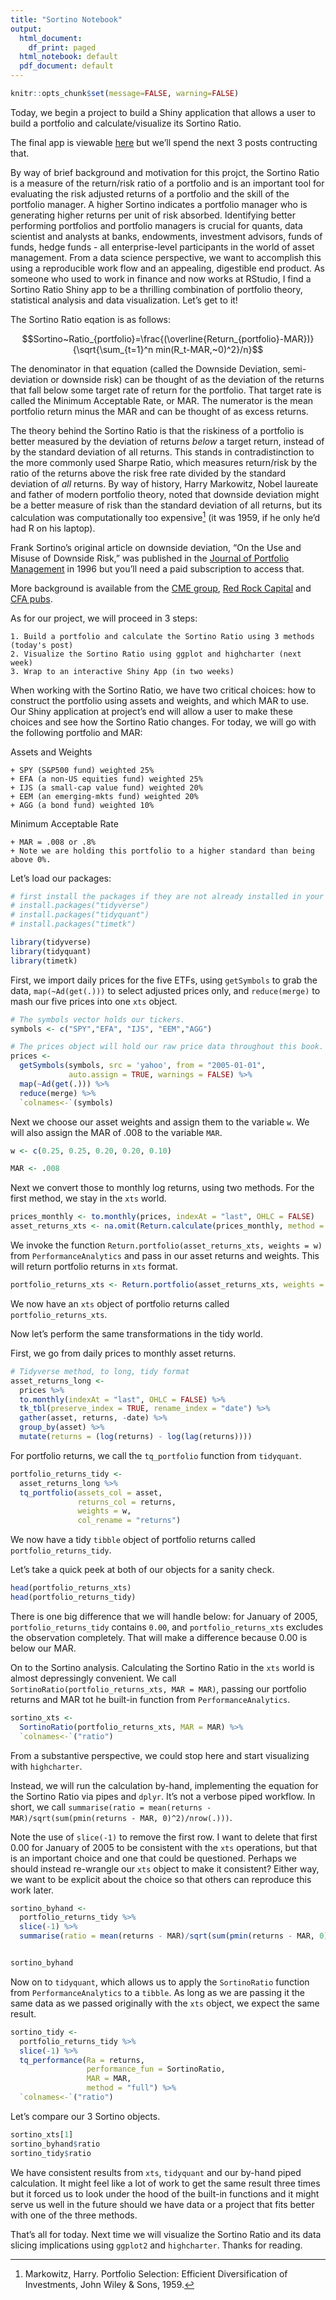 ```yaml
---
title: "Sortino Notebook"
output:
  html_document:
    df_print: paged
  html_notebook: default
  pdf_document: default
---
```


```r
knitr::opts_chunk$set(message=FALSE, warning=FALSE)
```

Today, we begin a project to build a Shiny application that allows a user to build a portfolio and calculate/visualize its Sortino Ratio. 

The final app is viewable [here](https://jkr216.shinyapps.io/Sortino-Shiny/) but we'll spend the next 3 posts contructing that.

By way of brief background and motivation for this projct, the Sortino Ratio is a measure of the return/risk ratio of a portfolio and is an important tool for evaluating the risk adjusted returns of a portfolio and the skill of the portfolio manager. A higher Sortino indicates a portfolio manager who is generating higher returns per unit of risk absorbed.  Identifying better performing portfolios and portfolio managers is crucial for quants, data scientist and analysts at banks, endowments, investment advisors, funds of funds, hedge funds - all enterprise-level participants in the world of asset management.  From a data science perspective, we want to accomplish this using a reproducible work flow and an appealing, digestible end product.  As someone who used to work in finance and now works at RStudio, I find a Sortino Ratio Shiny app to be a thrilling combination of portfolio theory, statistical analysis and data visualization. Let's get to it!

The Sortino Ratio eqation is as follows:   

$$Sortino~Ratio_{portfolio}=\frac{(\overline{Return_{portfolio}-MAR})}{\sqrt{\sum_{t=1}^n min(R_t-MAR,~0)^2}/n}$$

The denominator in that equation (called the Downside Deviation, semi-deviation or downside risk) can be thought of as the deviation of the returns that fall below some target rate of return for the portfolio. That target rate is called the Minimum Acceptable Rate, or MAR. The numerator is the mean portfolio return minus the MAR and can be thought of as excess returns. 

The theory behind the Sortino Ratio is that the riskiness of a portfolio is better measured by the deviation of returns *below* a target return, instead of by the standard deviation of all returns.  This stands in contradistinction to the more commonly used Sharpe Ratio, which measures return/risk by the ratio of the returns above the risk free rate divided by the standard deviation of *all* returns.  By way of history, Harry Markowitz, Nobel laureate and father of modern portfolio theory, noted that downside deviation might be a better measure of risk than the standard deviation of all returns, but its calculation was computationally too expensive[^1] (it was 1959, if he only he'd had R on his laptop).

[^1]: Markowitz, Harry. Portfolio Selection: Efficient Diversification of Investments, John Wiley & Sons, 1959.

Frank Sortino's original article on downside deviation, "On the Use and Misuse of Downside Risk," was published in the [Journal of Portfolio Management](http://www.iijournals.com/doi/abs/10.3905/jpm.1996.35) in 1996 but you'll need a paid subscription to access that.

More background is available from the [CME group](http://www.cmegroup.com/education/files/sortino-a-sharper-ratio.pdf), [Red Rock Capital](http://www.redrockcapital.com/Sortino__A__Sharper__Ratio_Red_Rock_Capital.pdf) and [CFA pubs](http://www.cfapubs.org/doi/pdf/10.2469/ipmn.v2012.n1.1).

As for our project, we will proceed in 3 steps:

    1. Build a portfolio and calculate the Sortino Ratio using 3 methods (today's post)
    2. Visualize the Sortino Ratio using ggplot and highcharter (next week)
    3. Wrap to an interactive Shiny App (in two weeks)

When working with the Sortino Ratio, we have two critical choices: how to construct the portfolio using assets and weights, and which MAR to use.  Our Shiny application at project's end will allow a user to make these choices and see how the Sortino Ratio changes.  For today, we will go with the following portfolio and MAR: 

Assets and Weights

    + SPY (S&P500 fund) weighted 25%
    + EFA (a non-US equities fund) weighted 25%
    + IJS (a small-cap value fund) weighted 20%
    + EEM (an emerging-mkts fund) weighted 20%
    + AGG (a bond fund) weighted 10%
    
Minimum Acceptable Rate
    
    + MAR = .008 or .8%
    + Note we are holding this portfolio to a higher standard than being above 0%.

Let's load our packages: 

```r
# first install the packages if they are not already installed in your environment.
# install.packages("tidyverse")
# install.packages("tidyquant")
# install.packages("timetk")

library(tidyverse)
library(tidyquant)
library(timetk)
```

First, we import daily prices for the five ETFs, using `getSymbols` to grab the data, `map(~Ad(get(.)))` to select adjusted prices only, and `reduce(merge)` to mash our five prices into one `xts` object.

```r
# The symbols vector holds our tickers. 
symbols <- c("SPY","EFA", "IJS", "EEM","AGG")

# The prices object will hold our raw price data throughout this book.
prices <- 
  getSymbols(symbols, src = 'yahoo', from = "2005-01-01", 
             auto.assign = TRUE, warnings = FALSE) %>% 
  map(~Ad(get(.))) %>% 
  reduce(merge) %>%
  `colnames<-`(symbols)
```

Next we choose our asset weights and assign them to the variable `w`. We will also assign the MAR of .008 to the variable `MAR`.

```r
w <- c(0.25, 0.25, 0.20, 0.20, 0.10)

MAR <- .008

```

Next we convert those to monthly log returns, using two methods. For the first method, we stay in the `xts` world.

```r

prices_monthly <- to.monthly(prices, indexAt = "last", OHLC = FALSE)
asset_returns_xts <- na.omit(Return.calculate(prices_monthly, method = "log"))
```

We invoke the function `Return.portfolio(asset_returns_xts, weights = w)` from `PerformanceAnalytics` and pass in our asset returns and weights. This will return portfolio returns in `xts` format.

```r

portfolio_returns_xts <- Return.portfolio(asset_returns_xts, weights = w)
```

We now have an `xts` object of portfolio returns called `portfolio_returns_xts`.

Now let's perform the same transformations in the tidy world.

First, we go from daily prices to monthly asset returns.

```r
# Tidyverse method, to long, tidy format
asset_returns_long <- 
  prices %>% 
  to.monthly(indexAt = "last", OHLC = FALSE) %>% 
  tk_tbl(preserve_index = TRUE, rename_index = "date") %>%
  gather(asset, returns, -date) %>% 
  group_by(asset) %>%  
  mutate(returns = (log(returns) - log(lag(returns))))
```

For portfolio returns, we call the `tq_portfolio` function from `tidyquant`.

```r

portfolio_returns_tidy <- 
  asset_returns_long %>% 
  tq_portfolio(assets_col = asset, 
               returns_col = returns, 
               weights = w,
               col_rename = "returns")
```

We now have a tidy `tibble` object of portfolio returns called `portfolio_returns_tidy`.

Let's take a quick peek at both of our objects for a sanity check.

```r
head(portfolio_returns_xts)
head(portfolio_returns_tidy)
```

There is one big difference that we will handle below: for January of 2005,  `portfolio_returns_tidy` contains `0.00`, and `portfolio_returns_xts` excludes the observation completely. That will make a difference because 0.00 is below our MAR.

On to the Sortino analysis.  Calculating the Sortino Ratio in the `xts` world is almost depressingly convenient. We call `SortinoRatio(portfolio_returns_xts, MAR = MAR)`, passing our portfolio returns and MAR tot he built-in function from `PerformanceAnalytics`.

```r
sortino_xts <- 
  SortinoRatio(portfolio_returns_xts, MAR = MAR) %>% 
  `colnames<-`("ratio")
```

From a substantive perspective, we could stop here and start visualizing with `highcharter`. 

Instead, we will run the calculation by-hand, implementing the equation for the Sortino Ratio via pipes and `dplyr`.  It's not a verbose piped workflow. In short, we call `summarise(ratio = mean(returns - MAR)/sqrt(sum(pmin(returns - MAR, 0)^2)/nrow(.)))`.  

Note the use of `slice(-1)` to remove the first row. I want to delete that first 0.00 for January of 2005 to be consistent with the `xts` operations, but that is an important choice and one that could be questioned. Perhaps we should instead re-wrangle our `xts` object to make it consistent? Either way, we want to be explicit about the choice so that others can reproduce this work later.

```r
sortino_byhand <- 
  portfolio_returns_tidy %>% 
  slice(-1) %>%
  summarise(ratio = mean(returns - MAR)/sqrt(sum(pmin(returns - MAR, 0)^2)/nrow(.)))


sortino_byhand

```


Now on to `tidyquant`, which allows us to apply the `SortinoRatio` function from `PerformanceAnalytics` to a `tibble`. As long as we are passing it the same data as we passed originally with the `xts` object, we expect the same result.


```r
sortino_tidy <- 
  portfolio_returns_tidy %>%
  slice(-1) %>% 
  tq_performance(Ra = returns, 
                 performance_fun = SortinoRatio, 
                 MAR = MAR,
                 method = "full") %>% 
  `colnames<-`("ratio")
```

Let's compare our 3 Sortino objects. 

```r
sortino_xts[1]
sortino_byhand$ratio
sortino_tidy$ratio
```

We have consistent results from `xts`, `tidyquant` and our by-hand piped calculation.  It might feel like a lot of work to get the same result three times but it forced us to look under the hood of the built-in functions and it might serve us well in the future should we have data or a project that fits better with one of the three methods.  

That's all for today. Next time we will visualize the Sortino Ratio and its data slicing implications using `ggplot2` and `highcharter`. Thanks for reading.


